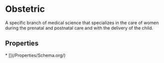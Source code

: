 # Obstetric

A specific branch of medical science that specializes in the care of women during the prenatal and postnatal care and with the delivery of the child.

## Properties

<Grid>
* [](/Properties/Schema.org/)

</Grid>

